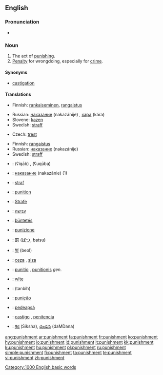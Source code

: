 {{wikipedia}}

==English==

===Pronunciation===
*{{audio|en-us-punishment.ogg|Audio (US)}}

===Noun===
{{en-noun}}

# The act of [[punish|punishing]].
# [[penalty|Penalty]] for wrongdoing, especially for [[crime]].

====Synonyms====
*[[castigation]]

====Translations====
{{trans-top|the act of punishment}}
*Finnish: [[rankaiseminen]], [[rangaistus]] 
{{trans-mid}}
*Russian: [[наказание]] (nakazánije) {{n}}, [[кара]] (kára) {{f}}
*Slovene: [[kazen]] {{n}}
*Swedish: [[straff]] {{n}}
{{trans-bottom}}

{{trans-top|penalty for wrongdoing}}
*Czech: [[trest]] {{m}}
{{trans-mid}}
*Finnish: [[rangaistus]]
*Russian: [[наказание]] (nakazánije) {{n}}
*Swedish: [[straff]] {{n}}
{{trans-bottom}}

{{ttbc-top}}
*{{ttbc|Arabic}}: {{ARchar|[[عقاب]]}} (ʕiqāb) {{m}}, {{ARchar|[[عقوبة]]}} (ʕuqūba) {{f}}
*{{ttbc|Bulgarian}}: [[наказание]] (nakazánie) {{n}} (1)
*{{ttbc|Dutch}}: [[straf]] {{f}}
*{{ttbc|French}}: [[punition]] {{f}}
*{{ttbc|German}}: [[Strafe]] {{f}}
*{{ttbc|Hebrew}}: [[ענישה]] {{f}}
*{{ttbc|Hungarian}}: [[büntetés]]
*{{ttbc|Italian}}: [[punizione]] {{f}}
*{{ttbc|Japanese}}: [[罰]] ([[ばつ]], batsu)
*{{ttbc|Korean}}: [[벌]] (beol)
*{{ttbc|Kurdish}}: [[ceza]] {{m}}, [[siza]] {{m}}
*{{ttbc|Latin}}: [[punitio]] {{f}}, [[punitionis]] ''gen.''
*{{ttbc|Old English}}: [[wite|wīte]] {{n}}
*{{ttbc|Persian}}: {{FAchar|[[تنبیه]]}} (tanbih)
*{{ttbc|Portuguese}}: [[punição]] {{f}}
*{{ttbc|Romanian}}: [[pedeapsă]] {{f}}
*{{ttbc|Spanish}}: [[castigo]] {{m}}, [[penitencia]] {{f}}
*{{ttbc|Telugu}}: [[శిక్ష]] (Siksha), [[దండన]] (daMDana)
{{trans-bottom}}

[[Category:1000 English basic words]]

[[ang:punishment]]
[[ar:punishment]]
[[fa:punishment]]
[[fr:punishment]]
[[ko:punishment]]
[[hy:punishment]]
[[io:punishment]]
[[id:punishment]]
[[it:punishment]]
[[kk:punishment]]
[[ku:punishment]]
[[hu:punishment]]
[[pl:punishment]]
[[ru:punishment]]
[[simple:punishment]]
[[fi:punishment]]
[[ta:punishment]]
[[te:punishment]]
[[vi:punishment]]
[[zh:punishment]]